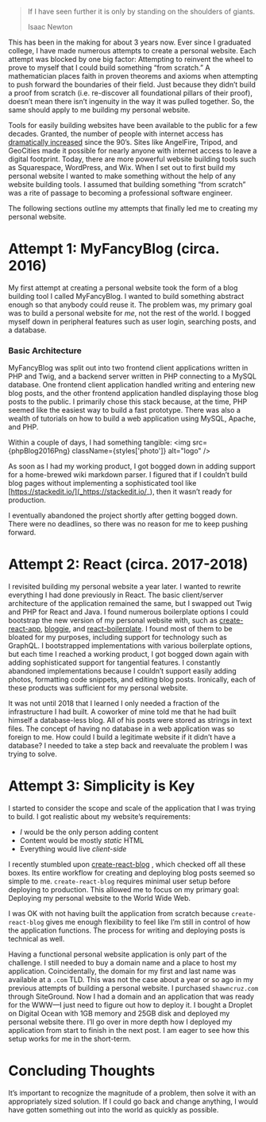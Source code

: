 
> <p> If I have seen further it is only by standing on the shoulders of giants.</p> <footer>Isaac Newton</footer>

This has been in the making for about 3 years now. Ever since I graduated college, I have made numerous attempts to create a personal website. Each attempt was blocked by one big factor: Attempting to reinvent the wheel to prove to myself that I could build something “from scratch.” A mathematician places faith in proven theorems and axioms when attempting to push forward the boundaries of their field. Just because they didn’t build a proof from scratch (i.e. re-discover all foundational pillars of their proof), doesn’t mean there isn’t ingenuity in the way it was pulled together. So, the same should apply to me building my personal website. 

Tools for easily building websites have been available to the public for a few decades. Granted, the number of people with internet access has [dramatically increased](https://ourworldindata.org/internet) since the 90’s. Sites like AngelFire, Tripod, and GeoCities made it possible for nearly anyone with internet access to leave a digital footprint. Today, there are more powerful website building tools such as Squarespace, WordPress, and Wix. When I set out to first build my personal website I wanted to make something without the help of any website building tools. I assumed that building something “from scratch” was a rite of passage to becoming a professional software engineer.

The following sections outline my attempts that finally led me to creating my personal website.

# Attempt 1: MyFancyBlog (circa. 2016)

My first attempt at creating a personal website took the form of a blog building tool I called MyFancyBlog. I wanted to build something abstract enough so that anybody could reuse it. The problem was, my primary goal was to build a personal website for *me*, not the rest of the world. I bogged myself down in peripheral features such as user login, searching posts, and a database.

### Basic Architecture
MyFancyBlog was split out into two frontend client applications written in PHP and Twig, and a backend server written in PHP connecting to a MySQL database. One frontend client application handled writing and entering new blog posts, and the other frontend application handled displaying those blog posts to the public. I primarily chose this stack because, at the time, PHP seemed like the easiest way to build a fast prototype. There was also a wealth of tutorials on how to build a web application using MySQL, Apache, and PHP. 

Within a couple of days, I had something tangible:
<img src={phpBlog2016Png} className={styles['photo']} alt="logo" />

As soon as I had my working product, I got bogged down in adding support for a home-brewed wiki markdown parser. I figured that if I couldn’t build blog pages without implementing a sophisticated tool like [https://stackedit.io/](_https://stackedit.io/_), then it wasn’t ready for production. 

I eventually abandoned the project shortly after getting bogged down. There were no deadlines, so there was no reason for me to keep pushing forward.

# Attempt 2: React (circa. 2017-2018)

I revisited building my personal website a year later. I wanted to rewrite everything I had done previously in React. The basic client/server architecture of the application remained the same, but I swapped out Twig and PHP for React and Java. I found numerous boilerplate options I could bootstrap the new version of my personal website with, such as [create-react-app](_https://github.com/facebook/create-react-app_), [bloggie](_https://github.com/lestard/bloggie_), and [react-boilerplate](_https://github.com/react-boilerplate/react-boilerplate_). I found most of them to be bloated for my purposes, including support for technology such as GraphQL. I bootstrapped implementations with various boilerplate options, but each time I reached a working product, I got bogged down again with adding sophisticated support for tangential features. I constantly abandoned implementations because I couldn’t support easily adding photos, formatting code snippets, and editing blog posts. Ironically, each of these products was sufficient for my personal website. 

It was not until 2018 that I learned I only needed a fraction of the infrastructure I had built. A coworker of mine told me that he had built himself a database-less blog. All of his posts were stored as strings in text files. The concept of having no database in a web application was so foreign to me. How could I build a legitimate website if it didn’t have a database? I needed to take a step back and reevaluate the problem I was trying to solve.

# Attempt 3: Simplicity is Key

I started to consider the scope and scale of the application that I was trying to build. I got realistic about my website’s requirements:
- _I_ would be the only person adding content
- Content would be mostly _static_ HTML 
- Everything would live _client-side_

I recently stumbled upon [create-react-blog](http://localhost:3000/posts/2019-09-02/_https://github.com/jamesknelson/create-react-blog_) , which checked off all these boxes. Its entire workflow for creating and deploying blog posts seemed so simple to me. `create-react-blog`  requires minimal user setup before deploying to production. This allowed me to focus on my primary goal: Deploying my personal website to the World Wide Web. 

I was OK with not having built the application from scratch because `create-react-blog` gives me enough flexibility to feel like I’m still in  control of how the application functions. The process for writing and deploying posts is technical as well.

Having a functional personal website application is only part of the challenge. I still needed to buy a domain name and a place to host my application. Coincidentally, the domain for my first and last name was available at a `.com` TLD. This was not the case about a year or so ago in my previous attempts of building a personal website. I purchased `shawncruz.com` through SiteGround. Now I had a domain and an application that was ready for the WWW—I just need to figure out how to deploy it. I bought a Droplet on Digital Ocean with 1GB memory and 25GB disk and deployed my personal website there. I’ll go over in more depth how I deployed my application from start to finish in the next post. I am eager to see how this setup works for me in the short-term.

# Concluding Thoughts

It’s important to recognize the magnitude of a problem, then solve it with an appropriately sized solution. If I could go back and change anything, I would have gotten something out into the world as quickly as possible.